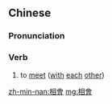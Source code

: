{{also|相会}}
==Chinese==
{{zh-forms|s=相会}}

===Pronunciation===
{{zh-pron
|m=xiānghuì
|c=soeng1 wui6
|h=pfs=siông-fi
|mn=saⁿ-hōe/siong-hōe/siang-hōe/siong-hōe
|cat=v
}}

===Verb===
{{zh-verb}}

# {{lb|zh|literary}} to [[meet]] ([[with]] [[each]] [[other]])

[[zh-min-nan:相會]]
[[mg:相會]]